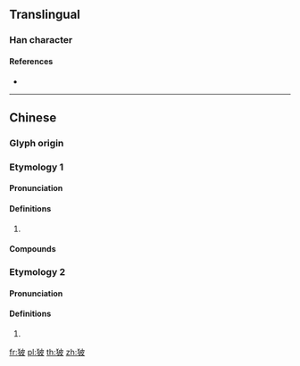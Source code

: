 {{character info/new}}
==Translingual==

===Han character===
{{Han char|rn=94|rad=犬|as=05|sn=8|four=|canj=KHDHE|ids=⿰犭皮}}

====References====
* {{Han ref|kx=0709.080|dkj=20341|dj=1121.180|hdz=21342.090|uh=72D3|ud=29395}}

----

==Chinese==

===Glyph origin===
{{Han etym}}

===Etymology 1===
{{zh-forms}}

====Pronunciation====
{{zh-pron
|m=pí
|mc=y
|oc=y
|cat=
}}

====Definitions====
{{zh-hanzi}}

# {{rfdef|zh}}

====Compounds====
{{zh-der|狓猖}}

===Etymology 2===
{{zh-forms}}

====Pronunciation====
{{zh-pron
|m=pí
|c=pei4
|cat=
}}

====Definitions====
{{zh-hanzi}}

# {{zh-only|㺢㹢狓}}

[[fr:狓]]
[[pl:狓]]
[[th:狓]]
[[zh:狓]]